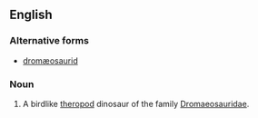 ==English==
{{wikipedia}}

===Alternative forms===
* [[dromæosaurid]]

===Noun===
{{en-noun}}

# {{label|en|paleontology}} A birdlike [[theropod]] dinosaur of the family [[Dromaeosauridae]].
